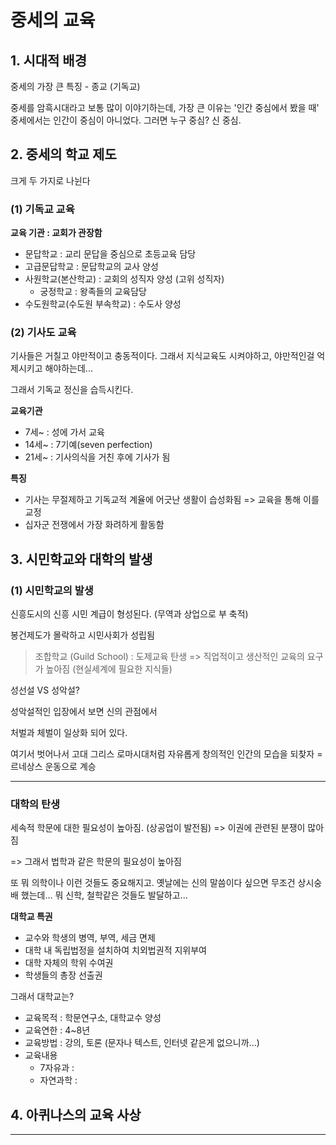 # 중세의 교육

## 1. 시대적 배경

중세의 가장 큰 특징 - 종교 (기독교)

중세를 암흑시대라고 보통 많이 이야기하는데, 가장 큰 이유는 '인간 중심에서 봤을 때' 중세에서는 인간이 중심이 아니었다. 그러면 누구 중심? 신 중심.

## 2. 중세의 학교 제도

크게 두 가지로 나뉜다

### (1) 기독교 교육

**교육 기관 : 교회가 관장함**

- 문답학교 : 교리 문답을 중심으로 초등교육 담당
- 고급문답학교 : 문답학교의 교사 양성
- 사원학교(본산학교) : 교회의 성직자 양성 (고위 성직자)
  - 궁정학교 : 왕족들의 교육담당
- 수도원학교(수도원 부속학교) : 수도사 양성

### (2) 기사도 교육

기사들은 거칠고 야만적이고 충동적이다. 그래서 지식교육도 시켜야하고, 야만적인걸 억제시키고 해야하는데...

그래서 기독교 정신을 습득시킨다.

**교육기관**

- 7세~ : 성에 가서 교육
- 14세~ : 7기예(seven perfection)
- 21세~ : 기사의식을 거친 후에 기사가 됨

**특징**

- 기사는 무절제하고 기독교적 계율에 어긋난 생활이 습성화됨 => 교육을 통해 이를 교정
- 십자군 전쟁에서 가장 화려하게 활동함

## 3. 시민학교와 대학의 발생

### (1) 시민학교의 발생

신흥도시의 신흥 시민 계급이 형성된다. (무역과 상업으로 부 축적)

봉건제도가 몰락하고 시민사회가 성립됨

> 조합학교 (Guild School) : 도제교육 탄생
> => 직업적이고 생산적인 교육의 요구가 높아짐 (현실세계에 필요한 지식들)

성선설 VS 성악설?

성악설적인 입장에서 보면 신의 관점에서

처벌과 체벌이 일상화 되어 있다.

여기서 벗어나서 고대 그리스 로마시대처럼 자유롭게 창의적인 인간의 모습을 되찾자 = 르네상스 운동으로 계승

---

### 대학의 탄생

세속적 학문에 대한 필요성이 높아짐. (상공업이 발전됨) => 이권에 관련된 분쟁이 많아짐

=> 그래서 법학과 같은 학문의 필요성이 높아짐

또 뭐 의학이나 이런 것들도 중요해지고. 옛날에는 신의 말씀이다 싶으면 무조건 상시숭배 했는데... 뭐 신학, 철학같은 것들도 발달하고...

**대학교 특권**

- 교수와 학생의 병역, 부역, 세금 면제
- 대학 내 독립법정을 설치하여 치외법권적 지위부여
- 대학 자체의 학위 수여권
- 학생들의 총장 선출권

그래서 대학교는?

- 교육목적 : 학문연구소, 대학교수 양성
- 교육연한 : 4~8년
- 교육방법 : 강의, 토론 (문자나 텍스트, 인터넷 같은게 없으니까...)
- 교육내용
  - 7자유과 :
  - 자연과학 :

## 4. 아퀴나스의 교육 사상

---

